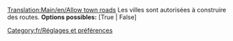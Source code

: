 [[Translation:Main/en/Allow town roads]]
Les villes sont autorisées à construire des routes.
'''Options possibles:''' [True | False]

[[Category:fr/Réglages et préférences]]